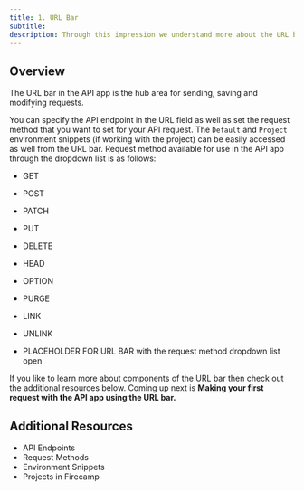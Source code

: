 ```yaml
---
title: 1. URL Bar
subtitle:
description: Through this impression we understand more about the URL bar in the API app of Firecamp
---
```


## Overview

The URL bar in the API app is the hub area for sending, saving and modifying requests.

You can specify the API endpoint in the URL field as well as set the request method that you want to set for your API request. The `Default` and `Project` environment snippets (if working with the project) can be easily accessed as well from the URL bar. Request method available for use in the API app through the dropdown list is as follows:

- GET
- POST
- PATCH
- PUT
- DELETE
- HEAD
- OPTION
- PURGE
- LINK
- UNLINK

- PLACEHOLDER FOR URL BAR with the request method dropdown list open

If you like to learn more about components of the URL bar then check out the additional resources below. Coming up next is **Making your first request with the API app using the URL bar.**

## Additional Resources

- API Endpoints
- Request Methods
- Environment Snippets
- Projects in Firecamp
